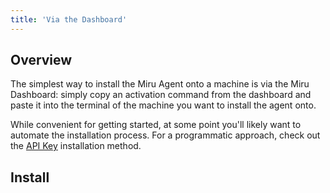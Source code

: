 ```yaml
---
title: 'Via the Dashboard'
---
```



## Overview
The simplest way to install the Miru Agent onto a machine is via the Miru Dashboard: simply copy an activation command from the dashboard and paste it into the terminal of the machine you want to install the agent onto.

While convenient for getting started, at some point you'll likely want to automate the installation process. For a programmatic approach, check out the [API Key](/docs/home/agent/install/api-keys) installation method.

## Install
<Install />
